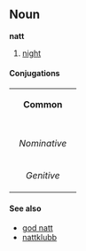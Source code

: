 =={{sv}}==
==Noun==
'''natt'''

#[[night]]

====Conjugations====
{| border=1 cellspacing=0 
| bgcolor=#FFFFF0 colspan=5 align=center | '''Common''' 
|- 
|- bgcolor=#FFFFF0 align=center 
! rowspan=2 | 
| colspan=2 width=105 | ''Singular'' 
| colspan=2 | ''Plural'' 
|- bgcolor=#FFFFF0 align=center 
| width=105 | ''Indefinite'' 
| width=105 | ''Definite'' 
| width=105 | ''Indefinite'' 
|  width=105 | ''Definite'' 
|- align=center 
| width=105 bgcolor=#FFFFF0 | ''Nominative'' 
| [[natt]] 
| [[natten]] 
| [[nätter]] 
| [[nätterna]] 
|- align=center 
| width=105 bgcolor=#FFFFF0 | ''Genitive'' 
| [[natts]] 
| [[nattens]] 
| [[nätters]] 
| [[nätternas]] 
|}

====See also====
*[[god natt]]
*[[nattklubb]]